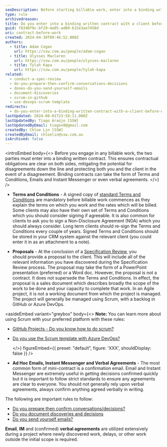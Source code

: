 ```yaml
---
seoDescription: Before starting billable work, enter into a binding written contract with clients to ensure clear contractual obligations and mitigate potential disagreements.
type: rule
archivedreason:
title: Do you enter into a binding written contract with a client before doing any billable work?
guid: f8340f9c-bf29-4e05-ad09-615e3ae7450d
uri: contract-before-work
created: 2024-04-30T09:46:52.000Z
authors:
  - title: Adam Cogan
    url: https://ssw.com.au/people/adam-cogan
  - title: Ulysses Maclaren
    url: https://ssw.com.au/people/ulysses-maclaren
  - title: Tylah Kapa
    url: https://ssw.com.au/people/tylah-kapa
related:
  - conduct-a-spec-review
  - do-you-prepare-then-confirm-conversations-decisions
  - dones-do-you-send-yourself-emails
  - document-discoveries
  - scrum-in-github
  - use-devops-scrum-template
redirects:
  - do-you-enter-into-a-binding-written-contract-with-a-client-before-doing-any-billable-work
lastUpdated: 2024-08-01T23:58:11.000Z
lastUpdatedBy: Tiago Araújo [SSW]
lastUpdatedByEmail: tiagov8@gmail.com
createdBy: Chloe Lin [SSW]
createdByEmail: chloelin@ssw.com.au
isArchived: false
---
```


<introEmbed
  body={<>
Before you engage in any billable work, the two parties must enter into a binding written contract. This ensures contractual obligations are clear on both sides, mitigating the potential for disagreements down the line and protecting both you and the client in the event of a disagreement. Binding contracts can take the form of Terms and Conditions, Emails and Instant Messenger or even verbal agreements.
  </>}
/>
* **Terms and Conditions** - A signed copy of [standard Terms and Conditions](https://www.ssw.com.au/SSW/Standards/Forms/ConsultingOrderTermsConditions.aspx) are mandatory before billable work commences as they explain the terms on which you work and the rates which will be billed. Some clients may also have their own set of Terms and Conditions which you should consider signing if agreeable. It is also common for clients to ask you to sign a Non-Disclosure Agreement (NDA) which you should always consider. Long term clients should re-sign the Terms and Conditions every couple of years. Signed Terms and Conditions should be stored in your CRM system against the relevant client (you could enter it in as an attachment to a note).

* **Proposals** - At the conclusion of a [Specification Review](/conduct-a-spec-review), you should provide a proposal to the client. This will include all of the relevant information you have discovered during the Specification Review process. The proposal may take the form of a PowerPoint presentation (preferred) or a Word doc. However, the proposal is not a contract. It does not supersede the Terms and Conditions. In effect, the proposal is a sales document which describes broadly the scope of the work to be done and your capacity to complete that work. In an Agile project, it is not a working document from which the project is managed. The project will generally be managed using Scrum, with a backlog in GitHub or Azure DevOps.

<asideEmbed
  variant="greybox"
  body={<>
    **Note:** You can learn more about using Scrum with your preferred platform with these rules:

* [GitHub Projects - Do you know how to do scrum?](/scrum-in-github)
* [Do you use the Scrum template with Azure DevOps?](/use-devops-scrum-template)

  </>}
  figureEmbed={{
    preset: "default",
    figure: 'XXX',
    shouldDisplay: false
  }}
/>

* **Ad Hoc Emails, Instant Messenger and Verbal Agreements** - The most common form of mini-contract is a confirmation email.
  Email and Instant Messenger are extremely useful in getting decisions confirmed quickly but it is important to follow strict standards to ensure any agreements are clear to everyone. You should not generally rely upon verbal agreements, always confirm anything agreed verbally in writing.

The following are important rules to follow:

* [Do you prepare then confirm conversations/decisions?](/do-you-prepare-then-confirm-conversations-decisions)
* [Do you document discoveries and decisions](/document-discoveries)
* [Do you send yourself emails?](/dones-do-you-send-yourself-emails)

**Email**, **IM** and (confirmed) **verbal agreements** are utilized extensively during a project where newly discovered work, delays, or other work outside the initial scope is required.
